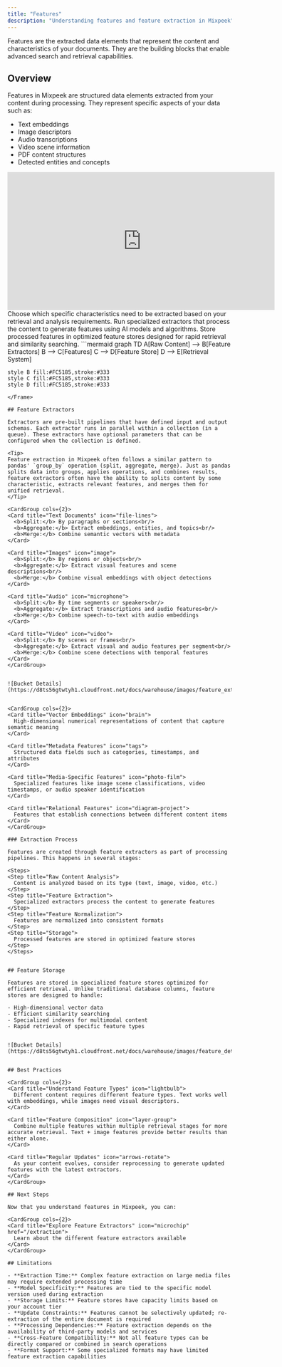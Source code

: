 ```yaml
---
title: "Features"
description: "Understanding features and feature extraction in Mixpeek"
---
```


<Note>
  Features are the extracted data elements that represent the content and characteristics of your documents. They are the building blocks that enable advanced search and retrieval capabilities.
</Note>

## Overview

Features in Mixpeek are structured data elements extracted from your content during processing. They represent specific aspects of your data such as:

- Text embeddings
- Image descriptors
- Audio transcriptions
- Video scene information
- PDF content structures
- Detected entities and concepts

<iframe
  width="600"
  height="310"
  src="https://d8ts56gtwtyh1.cloudfront.net/docs/warehouse/features.mp4"
  title="YouTube video player"
  frameborder="0"
  allow="accelerometer; autoplay; muted"
  allowfullscreen
  autoplay
  muted
></iframe>

<Steps>
  <Step title="Feature Selection">
    Choose which specific characteristics need to be extracted based on your retrieval and analysis requirements.
  </Step>
  <Step title="Extraction Processing">
    Run specialized extractors that process the content to generate features using AI models and algorithms.
  </Step>
  <Step title="Feature Storage">
    Store processed features in optimized feature stores designed for rapid retrieval and similarity searching.
  </Step>
</Steps>

<Frame>
  ```mermaid
  graph TD
    A[Raw Content] --> B[Feature Extractors]
    B --> C[Features]
    C --> D[Feature Store]
    D --> E[Retrieval System]
    
    style B fill:#FC5185,stroke:#333
    style C fill:#FC5185,stroke:#333
    style D fill:#FC5185,stroke:#333
  ```
</Frame>

## Feature Extractors

Extractors are pre-built pipelines that have defined input and output schemas. Each extractor runs in parallel within a collection (in a queue). These extractors have optional parameters that can be configured when the collection is defined. 

<Tip>
  Feature extraction in Mixpeek often follows a similar pattern to pandas' `group_by` operation (split, aggregate, merge). Just as pandas splits data into groups, applies operations, and combines results, feature extractors often have the ability to splits content by some characteristic, extracts relevant features, and merges them for unified retrieval.
</Tip>

<CardGroup cols={2}>
  <Card title="Text Documents" icon="file-lines">
    <b>Split:</b> By paragraphs or sections<br/>
    <b>Aggregate:</b> Extract embeddings, entities, and topics<br/>
    <b>Merge:</b> Combine semantic vectors with metadata
  </Card>
  
  <Card title="Images" icon="image">
    <b>Split:</b> By regions or objects<br/>
    <b>Aggregate:</b> Extract visual features and scene descriptions<br/>
    <b>Merge:</b> Combine visual embeddings with object detections
  </Card>
  
  <Card title="Audio" icon="microphone">
    <b>Split:</b> By time segments or speakers<br/>
    <b>Aggregate:</b> Extract transcriptions and audio features<br/>
    <b>Merge:</b> Combine speech-to-text with audio embeddings
  </Card>
  
  <Card title="Video" icon="video">
    <b>Split:</b> By scenes or frames<br/>
    <b>Aggregate:</b> Extract visual and audio features per segment<br/>
    <b>Merge:</b> Combine scene detections with temporal features
  </Card>
</CardGroup>


![Bucket Details](https://d8ts56gtwtyh1.cloudfront.net/docs/warehouse/images/feature_extractor.jpg)


<CardGroup cols={2}>
  <Card title="Vector Embeddings" icon="brain">
    High-dimensional numerical representations of content that capture semantic meaning
  </Card>
  
  <Card title="Metadata Features" icon="tags">
    Structured data fields such as categories, timestamps, and attributes
  </Card>
  
  <Card title="Media-Specific Features" icon="photo-film">
    Specialized features like image scene classifications, video timestamps, or audio speaker identification
  </Card>
  
  <Card title="Relational Features" icon="diagram-project">
    Features that establish connections between different content items
  </Card>
</CardGroup>

### Extraction Process

Features are created through feature extractors as part of processing pipelines. This happens in several stages:

<Steps>
  <Step title="Raw Content Analysis">
    Content is analyzed based on its type (text, image, video, etc.)
  </Step>
  <Step title="Feature Extraction">
    Specialized extractors process the content to generate features
  </Step>
  <Step title="Feature Normalization">
    Features are normalized into consistent formats
  </Step>
  <Step title="Storage">
    Processed features are stored in optimized feature stores
  </Step>
</Steps>


## Feature Storage

Features are stored in specialized feature stores optimized for efficient retrieval. Unlike traditional database columns, feature stores are designed to handle:

- High-dimensional vector data
- Efficient similarity searching
- Specialized indexes for multimodal content
- Rapid retrieval of specific feature types


![Bucket Details](https://d8ts56gtwtyh1.cloudfront.net/docs/warehouse/images/feature_details.jpg)


## Best Practices

<CardGroup cols={2}>
  <Card title="Understand Feature Types" icon="lightbulb">
    Different content requires different feature types. Text works well with embeddings, while images need visual descriptors.
  </Card>
  
  <Card title="Feature Composition" icon="layer-group">
    Combine multiple features within multiple retrieval stages for more accurate retrieval. Text + image features provide better results than either alone.
  </Card>
  
  <Card title="Regular Updates" icon="arrows-rotate">
    As your content evolves, consider reprocessing to generate updated features with the latest extractors.
  </Card>
</CardGroup>

## Next Steps

Now that you understand features in Mixpeek, you can:

<CardGroup cols={2}>
  <Card title="Explore Feature Extractors" icon="microchip" href="/extraction">
    Learn about the different feature extractors available
  </Card>
</CardGroup>

## Limitations

- **Extraction Time:** Complex feature extraction on large media files may require extended processing time
- **Model Specificity:** Features are tied to the specific model version used during extraction
- **Storage Limits:** Feature stores have capacity limits based on your account tier
- **Update Constraints:** Features cannot be selectively updated; re-extraction of the entire document is required
- **Processing Dependencies:** Feature extraction depends on the availability of third-party models and services
- **Cross-Feature Compatibility:** Not all feature types can be directly compared or combined in search operations
- **Format Support:** Some specialized formats may have limited feature extraction capabilities
